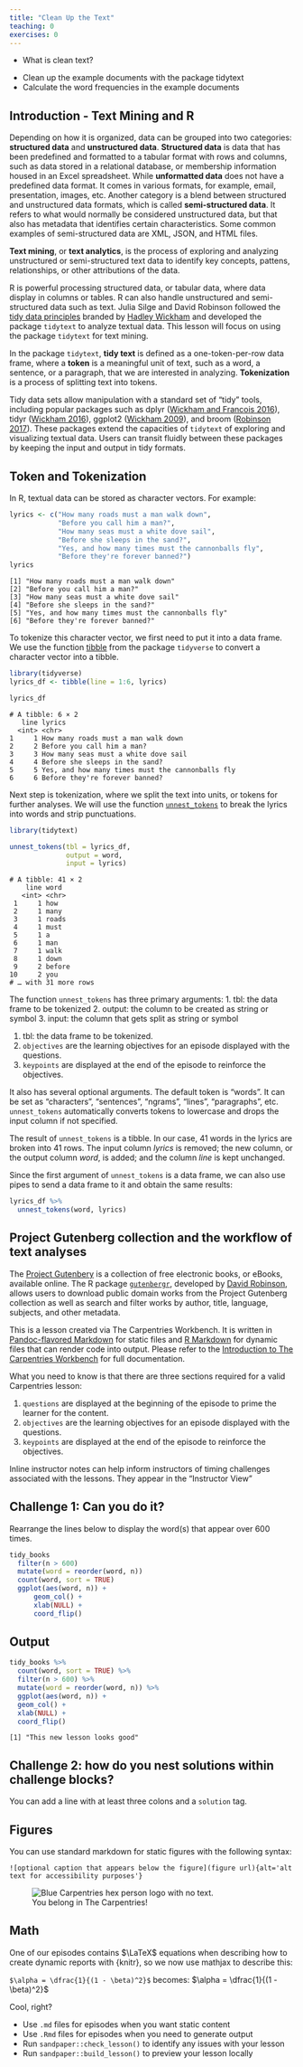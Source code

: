 ```yaml
---
title: "Clean Up the Text"
teaching: 0
exercises: 0
---
```


:::::::::::::::::::::::::::::::::::::: questions 

- What is clean text?

::::::::::::::::::::::::::::::::::::::::::::::::

::::::::::::::::::::::::::::::::::::: objectives

- Clean up the example documents with the package tidytext
- Calculate the word frequencies in the example documents

::::::::::::::::::::::::::::::::::::::::::::::::

## Introduction - Text Mining and R

Depending on how it is organized, data can be grouped into two categories: 
**structured data** and **unstructured data**. **Structured data** is data that has 
been predefined and formatted to a tabular format with rows and columns, such as 
data stored in a relational database, or membership information housed in an Excel 
spreadsheet. While **unformatted data** does not have a predefined data format.
It comes in various formats, for example, email, presentation, images, etc. Another
category is a blend between structured and unstructured data formats, which is
called **semi-structured data**. It refers to what would normally be considered 
unstructured data, but that also has metadata that identifies certain characteristics. 
Some common examples of semi-structured data are XML, JSON, and HTML files. 

**Text mining**, or **text analytics**, is the process of exploring and analyzing 
unstructured or semi-structured text data to identify key concepts, pattens, 
relationships, or other attributions of the data. 

R is powerful processing structured data, or tabular data, where data display in 
columns or tables. R can also handle unstructured and semi-structured data such as text. 
Julia Silge and David Robinson followed the [tidy data principles](https://doi.org/10.18637/jss.v059.i10) 
branded by [Hadley Wickham](https://hadley.nz/) and developed the package 
`tidytext` to analyze textual data. This lesson will focus on using the package 
`tidytext` for text mining.

In the package `tidytext`, **tidy text** is defined as a one-token-per-row data 
frame, where a **token** is a meaningful unit of text, such as a word, a sentence, 
or a paragraph, that we are interested in analyzing. **Tokenization** is a process 
of splitting text into tokens. 

Tidy data sets allow manipulation with a standard set of "tidy" tools, including popular 
packages such as dplyr ([Wickham and Francois 2016](https://www.tidytextmining.com/references.html#ref-R-dplyr)), 
tidyr ([Wickham 2016](https://www.tidytextmining.com/references.html#ref-R-tidyr)), 
ggplot2 ([Wickham 2009](https://www.tidytextmining.com/references.html#ref-R-ggplot2)), 
and broom ([Robinson 2017](https://www.tidytextmining.com/references.html#ref-R-broom)).
These packages extend the capacities of `tidytext` of exploring and visualizing textual 
data. Users can transit fluidly between these packages by keeping the input and output 
in tidy formats. 

## Token and Tokenization
In R, textual data can be stored as character vectors. For example:

```r
lyrics <- c("How many roads must a man walk down", 
            "Before you call him a man?", 
            "How many seas must a white dove sail", 
            "Before she sleeps in the sand?", 
            "Yes, and how many times must the cannonballs fly", 
            "Before they're forever banned?")
lyrics
```
```output
[1] "How many roads must a man walk down"             
[2] "Before you call him a man?"                      
[3] "How many seas must a white dove sail"            
[4] "Before she sleeps in the sand?"                  
[5] "Yes, and how many times must the cannonballs fly"
[6] "Before they're forever banned?"
```
To tokenize this character vector, we first need to put it into a data frame. We use the 
function [tibble](https://tibble.tidyverse.org/reference/tibble.html) from the package 
`tidyverse` to convert a character vector into a tibble. 

```r
library(tidyverse)
lyrics_df <- tibble(line = 1:6, lyrics)

lyrics_df
```
```output
# A tibble: 6 × 2
   line lyrics                                          
  <int> <chr>                                           
1     1 How many roads must a man walk down             
2     2 Before you call him a man?                      
3     3 How many seas must a white dove sail            
4     4 Before she sleeps in the sand?                  
5     5 Yes, and how many times must the cannonballs fly
6     6 Before they're forever banned? 
```
Next step is tokenization, where we split the text into units, or tokens for further
analyses. We will use the function [`unnest_tokens`](https://rdrr.io/pkg/tidytext/man/unnest_tokens.html)
to break the lyrics into words and strip punctuations. 

```r
library(tidytext)

unnest_tokens(tbl = lyrics_df,
              output = word,
              input = lyrics)
```

```outupt
# A tibble: 41 × 2
    line word  
   <int> <chr> 
 1     1 how   
 2     1 many  
 3     1 roads 
 4     1 must  
 5     1 a     
 6     1 man   
 7     1 walk  
 8     1 down  
 9     2 before
10     2 you   
# … with 31 more rows
```
The function `unnest_tokens` has three primary arguments: 
 1. tbl: the data frame to be tokenized
 2. output: the column to be created as string or symbol
 3. input: the column that gets split as string or symbol

 1. tbl: the data frame to be tokenized.
 2. `objectives` are the learning objectives for an episode displayed with
    the questions.
 3. `keypoints` are displayed at the end of the episode to reinforce the
    objectives.
    
It also has several optional arguments. The default token is "words". It can be set as 
"characters", "sentences", "ngrams", "lines", "paragraphs", etc. `unnest_tokens` automatically 
converts tokens to lowercase and drops the input column if not specified. 

The result of `unnest_tokens` is a tibble. In our case, 41 words in the lyrics are broken 
into 41 rows. The input column *lyrics* is removed; the new column, or the output column 
*word*, is added; and the column *line* is kept unchanged.  

Since the first argument of `unnest_tokens` is a data frame, we can also use pipes to send 
a data frame to it and obtain the same results:
```r
lyrics_df %>% 
  unnest_tokens(word, lyrics)
```

## Project Gutenberg collection and the workflow of text analyses

The [Project Gutenbery](https://www.gutenberg.org/) is a collection of free electronic books, 
or eBooks, available online. The R package [`gutenbergr`](https://cran.r-project.org/web/packages/gutenbergr/vignettes/intro.html), 
developed by [David Robinson](https://en.wikipedia.org/wiki/David_G._Robinson_(data_scientist)), 
allows users to download public domain works from the Project Gutenberg collection as well as 
search and filter works by author, title, language, subjects, and other metadata. 



This is a lesson created via The Carpentries Workbench. It is written in
[Pandoc-flavored Markdown](https://pandoc.org/MANUAL.txt) for static files and
[R Markdown][r-markdown] for dynamic files that can render code into output. 
Please refer to the [Introduction to The Carpentries 
Workbench](https://carpentries.github.io/sandpaper-docs/) for full documentation.

What you need to know is that there are three sections required for a valid
Carpentries lesson:

 1. `questions` are displayed at the beginning of the episode to prime the
    learner for the content.
 2. `objectives` are the learning objectives for an episode displayed with
    the questions.
 3. `keypoints` are displayed at the end of the episode to reinforce the
    objectives.

:::::::::::::::::::::::::::::::::::::::::::::::::::::::::::::::::::: instructor

Inline instructor notes can help inform instructors of timing challenges
associated with the lessons. They appear in the "Instructor View"

::::::::::::::::::::::::::::::::::::::::::::::::::::::::::::::::::::::::::::::::

::::::::::::::::::::::::::::::::::::: challenge 

## Challenge 1: Can you do it?

Rearrange the lines below to display the word(s) that appear over 600 times.

```r
tidy_books
  filter(n > 600)
  mutate(word = reorder(word, n))
  count(word, sort = TRUE) 
  ggplot(aes(word, n)) +
	  geom_col() +
	  xlab(NULL) +
	  coord_flip()
```

:::::::::::::::::::::::: solution 

## Output

```r
tidy_books %>%
  count(word, sort = TRUE) %>%
  filter(n > 600) %>%
  mutate(word = reorder(word, n)) %>%
  ggplot(aes(word, n)) +
  geom_col() +
  xlab(NULL) +
  coord_flip()
```
```output
[1] "This new lesson looks good"
```

:::::::::::::::::::::::::::::::::


## Challenge 2: how do you nest solutions within challenge blocks?

:::::::::::::::::::::::: solution 

You can add a line with at least three colons and a `solution` tag.

:::::::::::::::::::::::::::::::::
::::::::::::::::::::::::::::::::::::::::::::::::

## Figures

You can use standard markdown for static figures with the following syntax:

`![optional caption that appears below the figure](figure url){alt='alt text for
accessibility purposes'}`

![You belong in The Carpentries!](https://raw.githubusercontent.com/carpentries/logo/master/Badge_Carpentries.svg){alt='Blue Carpentries hex person logo with no text.'}

## Math

One of our episodes contains $\LaTeX$ equations when describing how to create
dynamic reports with {knitr}, so we now use mathjax to describe this:

`$\alpha = \dfrac{1}{(1 - \beta)^2}$` becomes: $\alpha = \dfrac{1}{(1 - \beta)^2}$

Cool, right?

::::::::::::::::::::::::::::::::::::: keypoints 

- Use `.md` files for episodes when you want static content
- Use `.Rmd` files for episodes when you need to generate output
- Run `sandpaper::check_lesson()` to identify any issues with your lesson
- Run `sandpaper::build_lesson()` to preview your lesson locally

::::::::::::::::::::::::::::::::::::::::::::::::

[r-markdown]: https://rmarkdown.rstudio.com/
